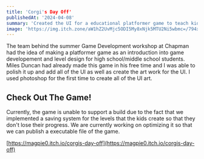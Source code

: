 ```yaml
---
title: 'Corgi's Day Off'
publishedAt: '2024-04-08'
summary: 'Created the UI for a educational platformer game to teach kids about level design and get an introduction to Unity.'
image: 'https://img.itch.zone/aW1hZ2UvMjc5ODI5My8xNjk5MTU2Ni5wbmc=/794x1000/A0aDws.png'
---
```


The team behind the summer Game Development workshop at Chapman had the idea of making a platformer game as an introduction into game developement and level design for high school/middle school students. Miles Duncan had already made this game in his free time and I was able to polish it up and add all of the UI as well as create the art work for the UI. I used photoshop for the first time to create all of the UI art.

## Check Out The Game!

Currently, the game is unable to support a build due to the fact that we implemented a saving system for the levels that the kids create so that they don't lose their progress. We are currently working on optimizing it so that we can publish a executable file of the game.

[https://magpie0.itch.io/corgis-day-off](https://magpie0.itch.io/corgis-day-off)




